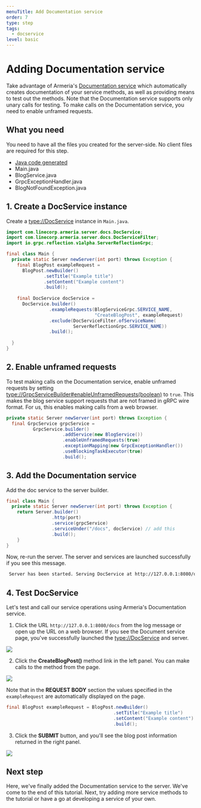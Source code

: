 ```yaml
---
menuTitle: Add Documentation service
order: 7
type: step
tags:
  - docservice
level: basic
---
```


# Adding Documentation service 

Take advantage of Armeria's [Documentation service](/docs/server-docservice) which automatically creates documentation of your service methods, as well as providing means to test out the methods. Note that the Documentation service supports only unary calls for testing. To make calls on the Documentation service, you need to enable unframed requests.

<TutorialSteps current={7} />

## What you need

You need to have all the files you created for the server-side. No client files are required for this step.

- [Java code generated](/tutorials/grpc/blog/define-service#compile-proto-file)
- Main.java
- BlogService.java
- GrpcExceptionHandler.java
- BlogNotFoundException.java

## 1. Create a DocService instance

Create a <type://DocService> instance in `Main.java`.

```java filename=Main.java
import com.linecorp.armeria.server.docs.DocService;
import com.linecorp.armeria.server.docs.DocServiceFilter;
import io.grpc.reflection.v1alpha.ServerReflectionGrpc;

final class Main {
  private static Server newServer(int port) throws Exception {
    final BlogPost exampleRequest = 
      BlogPost.newBuilder()
              .setTitle("Example title")
              .setContent("Example content")
              .build();
                                            
    final DocService docService = 
      DocService.builder()
                .exampleRequests(BlogServiceGrpc.SERVICE_NAME,
                                 "CreateBlogPost", exampleRequest)
                .exclude(DocServiceFilter.ofServiceName(
                         ServerReflectionGrpc.SERVICE_NAME))
                .build();
                    
  }
}
```

## 2. Enable unframed requests
To test making calls on the Documentation service, enable unframed requests by setting <type://GrpcServiceBuilder#enableUnframedRequests(boolean)> to `true`. This makes the blog service support requests that are not framed in gRPC wire format. For us, this enables making calls from a web browser.

```java filename=Main.java
private static Server newServer(int port) throws Exception {
  final GrpcService grpcService =
          GrpcService.builder()
                     .addService(new BlogService())
                     .enableUnframedRequests(true)
                     .exceptionMapping(new GrpcExceptionHandler())
                     .useBlockingTaskExecutor(true)
                     .build();
```


## 3. Add the Documentation service

Add the doc service to the server builder.

```java filename=Main.java
final class Main {
  private static Server newServer(int port) throws Exception {
    return Server.builder()
                 .http(port)
                 .service(grpcService)
                 .serviceUnder("/docs", docService) // add this
                 .build();
    }
}
```

Now, re-run the server. The server and services are launched successfully if you see this message.

```bash
 Server has been started. Serving DocService at http://127.0.0.1:8080/docs
```

## 4. Test DocService

Let's test and call our service operations using Armeria's Documentation service.

1. Click the URL `http://127.0.0.1:8080/docs` from the log message or open up the URL on a web browser. If you see the Document service page, you've successfully launched the <type://DocService> and server.

![](../../../../images/tutorial_blogservice_grpc_docservice_start.png)

2. Click the **CreateBlogPost()** method link in the left panel. You can make calls to the method from the page.

  ![](../../../../images/tutorial_blogservice_grpc_reqex.png)
  
  Note that in the **REQUEST BODY** section the values specified in the `exampleRequest` are automatically displayed on the page.
  
  ```java filename=Main.java
  final BlogPost exampleRequest = BlogPost.newBuilder()
                                          .setTitle("Example title")
                                          .setContent("Example content")
                                          .build();
  ```

3. Click the **SUBMIT** button, and you'll see the blog post information returned in the right panel.

![](../../../../images/tutorial_blogservice_grpc_return.png)

## Next step

Here, we've finally added the Documentation service to the server. We've come to the end of this tutorial. Next, try adding more service methods to the tutorial or have a go at developing a service of your own.

<TutorialSteps current={7} />
